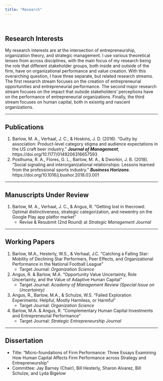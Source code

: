 ```yaml
---
title: "Research"
---
```

<br>

## **Research Interests**

My research interests are at the intersection of entrepreneurship, organization theory, and strategic management.  I use various theoretical lenses from across disciplines, with the main focus of my research being the role that different stakeholder groups, both inside and outside of the firm, have on organizational performance and value creation.  With this overarching question, I have three separate, but related research streams.  The first research stream focuses on the creation of entrepreneurial opportunities and entrepreneurial performance.  The second major research stream focuses on the impact that outside stakeholders’ perceptions have on the performance of entrepreneurial organizations. Finally, the third stream focuses on human capital, both in exisintg and nascent organizations.


___


## **Publications**

1. Barlow, M. A., Verhaal, J. C., & Hoskins, J. D. (2016). "Guilty by association: Product-level category stigma and audience expectations in the US craft beer industry." ***Journal of Management***, https://doi.org/10.1177/0149206316657593 
2. Posthuma, R. A., Flores, G. L., Barlow, M. A., & Dworkin, J. B. (2018). "Social signaling and interorganizational relationships: Lessons learned from the professional sports industry." ***Business Horizons***. https://doi.org/10.1016/j.bushor.2018.03.001 

___


## **Manuscripts Under Review**

 1. Barlow, M. A., Verhaal, J. C., & Angus, R. "Getting lost in thecrowd: Optimal distinctiveness, strategic categorization, and newentry on the Google Play app platfor market"
     - Revise & Resubmit (2nd Round) at *Strategic Management Journal*



___


## **Working Papers**
 
 1. Barlow, M.A., Hesterly, W.S., & Verhaal, J.C. "Catching a Falling Star: Mobility of Declining Star Performers, Peer Effects, and Organizational Performance in the National Football League"
     - Target Journal: *Organization Science*
 2. Angus, R. & Barlow, M.A. "Opportunity Value Uncertainty, Role Uncertainty, and the Value of Adaptive Human Capital"
     - Target Journal: *Academy of Management Review (Special Issue on Uncertainty)*
 3. Angus, R., Barlow, M.A., & Schulze, W.S. "Failed Exploration Experiments: Helpful, Mostly Harmless, or Harmful"
     - Target Journal: *Organization Science*
 4. Barlow, M.A. & Angus, R. "Complementary Human Capital Investments and Entrepreneurial Performance"
     - Target Journal: *Strategic Entrepreneurship Journal*
 

___

## Dissertation

 - Title: “Micro-foundations of Firm Performance: Three Essays Examining How Human Capital Affects Firm Performance across Strategy and Entrepreneurship”
 - Committee:  Jay Barney (Chair), Bill Hesterly, Sharon Alvarez, Bill Schulze, and Lyda Bigelow

